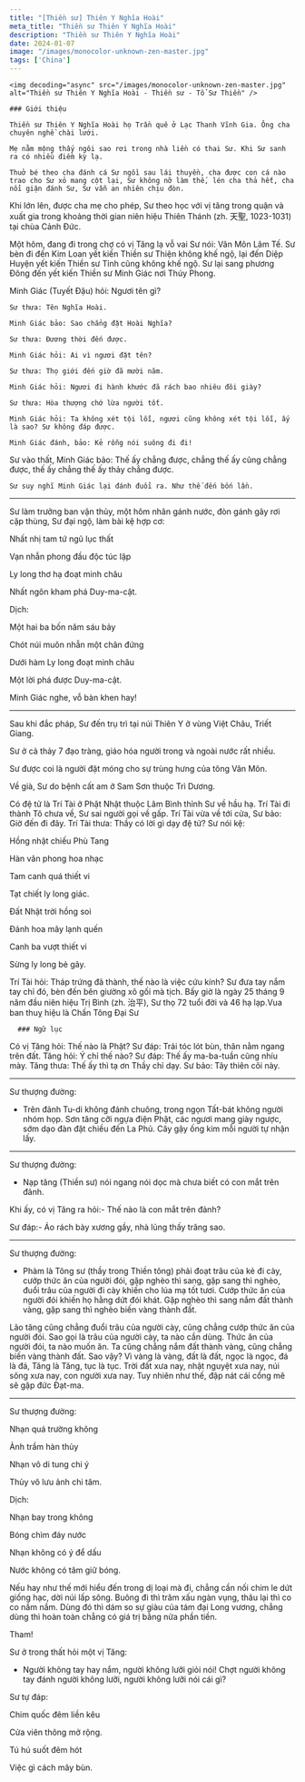 ```yaml
---
title: "[Thiền sư] Thiên Y Nghĩa Hoài"
meta_title: "Thiền sư Thiên Y Nghĩa Hoài"
description: "Thiền sư Thiên Y Nghĩa Hoài"
date: 2024-01-07
image: "/images/monocolor-unknown-zen-master.jpg"
tags: ['China']
---
```


<div className="grid xl:grid-cols-8 lg:grid-cols-8 md:grid-cols-2 sm:grid-cols-2 xs:grid-cols-1 gap-8 bg-body dark:bg-darkmode-body">

  <div className="lg:col-span-3 md:col-span-1">

    <img decoding="async" src="/images/monocolor-unknown-zen-master.jpg" alt="Thiền sư Thiên Y Nghĩa Hoài - Thiền sư - Tổ Sư Thiền" />

    ### Giới thiệu

    Thiền sư Thiên Y Nghĩa Hoài họ Trần quê ở Lạc Thanh Vĩnh Gia. Ông cha chuyên nghề chài lưới.

    Mẹ nằm mộng thấy ngôi sao rơi trong nhà liền có thai Sư. Khi Sư sanh ra có nhiều điềm kỳ lạ.

    Thuở bé theo cha đánh cá Sư ngồi sau lái thuyền, cha được con cá nào trao cho Sư xỏ mang cột lại, Sư không nỡ làm thế, lén cha thả hết, cha nổi giận đánh Sư, Sư vẫn an nhiên chịu đòn.

Khi lớn lên, được cha mẹ cho phép, Sư theo học với vị tăng trong quận và xuất gia trong khoảng thời gian niên hiệu Thiên Thánh (zh. 天聖, 1023-1031) tại chùa Cảnh Ðức.

Một hôm, đang đi trong chợ có vị Tăng lạ vỗ vai Sư nói: Vân Môn Lâm Tế. Sư bèn đi đến Kim Loan yết kiến Thiền sư Thiện không khế ngộ, lại đến Diệp Huyện yết kiến Thiền sư Tỉnh cũng không khế ngộ. Sư lại sang phương Đông đến yết kiến Thiền sư Minh Giác nơi Thúy Phong.

Minh Giác (Tuyết Đậu) hỏi: Ngươi tên gì?

    Sư thưa: Tên Nghĩa Hoài.

    Minh Giác bảo: Sao chẳng đặt Hoài Nghĩa?

    Sư thưa: Đương thời đến được.

    Minh Giác hỏi: Ai vì ngươi đặt tên?

    Sư thưa: Thọ giới đến giờ đã mười năm.

    Minh Giác hỏi: Ngươi đi hành khước đã rách bao nhiêu đôi giày?

    Sư thưa: Hòa thượng chớ lừa người tốt.

    Minh Giác hỏi: Ta không xét tội lỗi, ngươi cũng không xét tội lỗi, ấy là sao? Sư không đáp được.

    Minh Giác đánh, bảo: Kẻ rỗng nói suông đi đi!

Sư vào thất, Minh Giác bảo: Thế ấy chẳng được, chẳng thế ấy cũng chẳng được, thế ấy chẳng thế ấy thảy chẳng được.

    Sư suy nghĩ Minh Giác lại đánh đuổi ra. Như thế đến bốn lần.

***

Sư làm trưởng ban vận thủy, một hôm nhân gánh nước, đòn gánh gãy rơi cặp thùng, Sư đại ngộ, làm bài kệ hợp cơ:

 Nhất nhị tam tứ ngũ lục thất

 Vạn nhẫn phong đầu độc túc lập

 Ly long thơ hạ đoạt minh châu

 Nhất ngôn kham phá Duy-ma-cật.

Dịch:

 Một hai ba bốn năm sáu bảy

 Chót núi muôn nhẫn một chân đứng

 Dưới hàm Ly long đoạt minh châu

 Một lời phá được Duy-ma-cật.


 Minh Giác nghe, vỗ bàn khen hay!

***

Sau khi đắc pháp, Sư đến trụ trì tại núi Thiên Y ở vùng Việt Châu, Triết Giang.

Sư ở cả thảy 7 đạo tràng, giáo hóa người trong và ngoài nước rất nhiều.

Sư được coi là người đặt móng cho sự trùng hưng của tông Vân Môn.

Về già, Sư do bệnh cất am ở Sam Sơn thuộc Trì Dương.

Có đệ tử là Trí Tài ở Phật Nhật thuộc Lâm Bình thỉnh Sư về hầu hạ. Trí Tài đi thành Tô chưa về, Sư sai người gọi về gấp. Trí Tài vừa về tới cửa, Sư bảo: Giờ đến đi đây. Trí Tài thưa: Thầy có lời gì dạy đệ tử? Sư nói kệ:

 Hồng nhật chiếu Phù Tang

 Hàn vân phong hoa nhạc

 Tam canh quá thiết vi

 Tạt chiết ly long giác.

 Đất Nhật trời hồng soi

 Đảnh hoa mây lạnh quến

 Canh ba vượt thiết vi

 Sừng ly long bẻ gãy.

Trí Tài hỏi: Tháp trứng đã thành, thế nào là việc cứu kính? Sư đưa tay nắm tay chỉ đó, bèn đến bên giường xô gối mà tịch.
Bấy giờ là ngày 25 tháng 9 năm đầu niên hiệu Trị Bình (zh. 治平), Sư thọ 72 tuổi đời và 46 hạ lạp.Vua ban thuỵ hiệu là Chấn Tông Đại Sư

  </div>

  <div className="lg:col-span-5 md:col-span-1">

      ### Ngữ lục

Có vị Tăng hỏi: Thế nào là Phật? Sư đáp: Trải tóc lót bùn, thân nằm ngang trên đất. Tăng hỏi: Ý chỉ thế nào? Sư đáp: Thế ấy ma-ba-tuần cũng nhíu mày. Tăng thưa: Thế ấy thì tạ ơn Thầy chỉ dạy. Sư bảo: Tây thiên cõi này.

***

Sư thượng đường:

- Trên đảnh Tu-di không đánh chuông, trong ngọn Tất-bát không người nhóm họp. Sơn tăng cỡi ngựa điện Phật, các ngươi mang giày ngược, sớm dạo đàn đặt chiều đến La Phủ. Cây gậy ống kim mỗi người tự nhận lấy.

***

Sư thượng đường:

- Nạp tăng (Thiền sư) nói ngang nói dọc mà chưa biết có con mắt trên đảnh.

Khi ấy, có vị Tăng ra hỏi:- Thế nào là con mắt trên đảnh?

Sư đáp:- Áo rách bày xương gầy, nhà lủng thấy trăng sao.

***

Sư thượng đường:

- Phàm là Tông sư (thầy trong Thiền tông) phải đoạt trâu của kẻ đi cày, cướp thức ăn của người đói, gặp nghèo thì sang, gặp sang thì nghèo, đuổi trâu của người đi cày khiến cho lúa mạ tốt tươi. Cướp thức ăn của người đói khiến họ hằng dứt đói khát. Gặp nghèo thì sang nắm đất thành vàng, gặp sang thì nghèo biến vàng thành đất.

Lão tăng cũng chẳng đuổi trâu của người cày, cũng chẳng cướp thức ăn của người đói. Sao gọi là trâu của người cày, ta nào cần dùng. Thức ăn của người đói, ta nào muốn ăn. Ta cũng chẳng nắm đất thành vàng, cũng chẳng biến vàng thành đất. Sao vậy? Vì vàng là vàng, đất là đất, ngọc là ngọc, đá là đá, Tăng là Tăng, tục là tục. Trời đất xưa nay, nhật nguyệt xưa nay, núi sông xưa nay, con người xưa nay. Tuy nhiên như thế, đập nát cái cổng mê sẽ gặp đức Đạt-ma.

***

Sư thượng đường:

 Nhạn quá trường không

 Ảnh trầm hàn thủy

 Nhạn vô di tung chi ý

 Thủy vô lưu ảnh chi tâm.

Dịch:

 Nhạn bay trong không

 Bóng chìm đáy nước

 Nhạn không có ý để dấu

 Nước không có tâm giữ bóng.

Nếu hay như thế mới hiểu đến trong dị loại mà đi, chẳng cần nối chim le dứt giống hạc, dời núi lấp sông. Buông đi thì trăm xấu ngàn vụng, thâu lại thì co co nắm nắm. Dùng đó thì dám so sự giàu của tám đại Long vương, chẳng dùng thì hoàn toàn chẳng có giá trị bằng nửa phần tiền.

Tham!

Sư ở trong thất hỏi một vị Tăng:

- Người không tay hay nắm, người không lưỡi giỏi nói! Chợt người không tay đánh người không lưỡi, người không lưỡi nói cái gì?

Sư tự đáp:

 Chim quốc đêm liền kêu

 Cửa viên thông mở rộng.



 Tú hú suốt đêm hót

 Việc gì cách mây bùn.





  </div>

</div>

